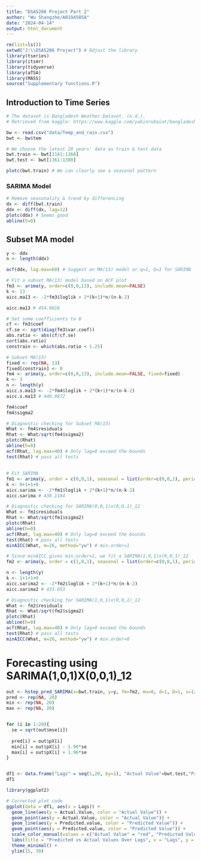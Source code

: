 ```yaml
---
title: "DSA5206 Project Part 2"
author: "Wu Shangzhe/A0194505A"
date: "2024-04-14"
output: html_document
---
```


```r
rm(list=ls())
setwd("J:\\DSA5206 Project") # Adjust the library
library(tseries)
library(itsmr)
library(tidyverse)
library(aTSA)
library(MASS)
source("Supplementary functions.R")
```

## Introduction to Time Series

```r
# The dataset is Bangladesh Weather Dataset. (n.d.). 
# Retrieved from kaggle: https://www.kaggle.com/yakinrubaiat/bangladesh-weather-dataset

bw <- read.csv("data/Temp_and_rain.csv")
bwt <- bw$tem

# We choose the latest 20 years' data as train & test data
bwt.train <- bwt[1141:1360]
bwt.test <- bwt[1361:1380]

plotc(bwt.train) # We can clearly see a seasonal pattern
```

### SARIMA Model 

```r
# Remove seasonality & trend by differencing
dx <- diff(bwt.train)
ddx <- diff(dx, lag=12)
plotc(ddx) # Seems good
abline(h=0)
```


## Subset MA model 
```r
y <- ddx
n <- length(ddx)

acf(ddx, lag.max=60) # Suggest an MA(13) model or q=1, Q=1 for SARIMA
```

```r
# Fit a subset MA(13) model based on ACF plot
fm3 <- arima(y, order=c(0,0,13), include.mean=FALSE)
k <- 13
aicc.ma13 <- -2*fm3$loglik + 2*(k+1)*n/(n-k-2)

aicc.ma13 # 454.8016

# Set some coefficients to 0
cf <- fm3$coef
cf.se <- sqrt(diag(fm3$var.coef))
abs.ratio <- abs(cf/cf.se)
sort(abs.ratio)
constrain <- which(abs.ratio < 1.25)

# Subset MA(13)
fixed <- rep(NA, 13)
fixed[constrain] <- 0
fm4 <- arima(y, order=c(0,0,13), include.mean=FALSE, fixed=fixed)
k <- 3
n <- length(y)
aicc.s.ma13 <- -2*fm4$loglik + 2*(k+1)*n/(n-k-2)
aicc.s.ma13 # 440.0872

fm4$coef
fm4$sigma2
```

```r
# Diagnostic checking for Subset MA(13)
What <- fm4$residuals
Rhat <- What/sqrt(fm4$sigma2)
plotc(Rhat)
abline(h=0)
acf(Rhat, lag.max=40) # Only lag=0 exceed the bounds
test(Rhat) # pass all tests
```

## 
```r
# Fit SARIMA
fm1 <- arima(y, order = c(0,0,1), seasonal = list(order=c(0,0,1), period=12),include.mean=FALSE)
k <- 0+1+1+0
aicc.sarima <- -2*fm1$loglik + 2*(k+1)*n/(n-k-2)
aicc.sarima # 438.1184
```
```r
# Diagnostic checking for SARIMA(0,0,1)x(0,0,1)_12
What <- fm1$residuals
Rhat <- What/sqrt(fm1$sigma2)
plotc(Rhat)
abline(h=0)
acf(Rhat, lag.max=40) # Only lag=0 exceed the bounds
test(Rhat) # pass all tests
minAICC(What, m=26, method="yw") # min.order=1
```

```r
# Since minAICC gives min.order=1, we fit a SARIMA(1,0,1)x(0,0,1)_12
fm2 <- arima(y, order = c(1,0,1), seasonal = list(order=c(0,0,1), period=12),include.mean=FALSE)

n <- length(y)
k <- 1+1+1+0
aicc.sarima2 <- -2*fm2$loglik + 2*(k+1)*n/(n-k-2)
aicc.sarima2 # 433.653
```

```r
# Diagnostic checking for SARIMA(1,0,1)x(0,0,1)_12
What <- fm2$residuals
Rhat <- What/sqrt(fm2$sigma2)
plotc(Rhat)
abline(h=0)
acf(Rhat, lag.max=40) # Only lag=0 exceed the bounds
test(Rhat) # pass all tests
minAICC(What, m=26, method="yw") # min.order=0
```

# Forecasting using SARIMA(1,0,1)X(0,0,1)_12

```r
out <- hstep_pred_SARIMA(x=bwt.train, y=y, fm=fm2, mu=0, d=1, D=1, s=12, H=20)
pred <- rep(NA, 20)
min <- rep(NA, 20)
max <- rep(NA, 20)


for (i in 1:20){
  se = sqrt(out$mse[i])
  
  pred[i] = out$pX[i]
  min[i] = out$pX[i] - 1.96*se
  max[i] = out$pX[i] + 1.96*se
}


df1 <- data.frame("Lags" = seq(1,20, by=1), "Actual Value"=bwt.test,"Predicted value"=pred, "95% CI Lower bound" = min, "95% CI Upper bound" = max)
df1

```

```r
library(ggplot2)

# Corrected plot code
ggplot(data = df1, aes(x = Lags)) +
  geom_line(aes(y = Actual.Value, color = "Actual Value")) +
  geom_point(aes(y = Actual.Value, color = "Actual Value")) +
  geom_line(aes(y = Predicted.value, color = "Predicted Value")) +
  geom_point(aes(y = Predicted.value, color = "Predicted Value")) +
  scale_color_manual(values = c("Actual Value" = "red", "Predicted Value" = "blue")) +
  labs(title = "Predicted vs Actual Values Over Lags", x = "Lags", y = "Value") +
  theme_minimal() +
  ylim(15, 30)

```
